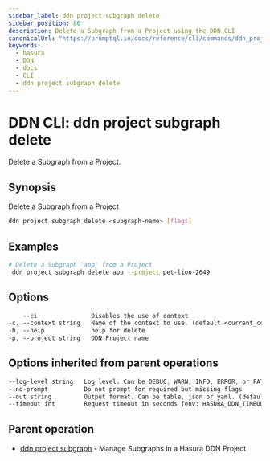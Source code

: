 ```yaml
---
sidebar_label: ddn project subgraph delete
sidebar_position: 86
description: Delete a Subgraph from a Project using the DDN CLI
canonicalUrl: "https://promptql.io/docs/reference/cli/commands/ddn_project_subgraph_delete"
keywords:
  - hasura
  - DDN
  - docs
  - CLI
  - ddn project subgraph delete
---
```


# DDN CLI: ddn project subgraph delete

Delete a Subgraph from a Project.

## Synopsis

Delete a Subgraph from a Project

```bash
ddn project subgraph delete <subgraph-name> [flags]
```

## Examples

```bash
# Delete a Subgraph 'app' from a Project
 ddn project subgraph delete app --project pet-lion-2649
```

## Options

```sass
    --ci               Disables the use of context
-c, --context string   Name of the context to use. (default <current_context>)
-h, --help             help for delete
-p, --project string   DDN Project name
```

## Options inherited from parent operations

```sass
--log-level string   Log level. Can be DEBUG, WARN, INFO, ERROR, or FATAL. (default "INFO")
--no-prompt          Do not prompt for required but missing flags
--out string         Output format. Can be table, json or yaml. (default "table")
--timeout int        Request timeout in seconds [env: HASURA_DDN_TIMEOUT] (default 100)
```

## Parent operation

- [ddn project subgraph](/reference/cli/commands/ddn_project_subgraph) - Manage Subgraphs in a Hasura DDN Project
